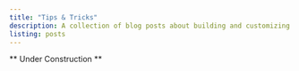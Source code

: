 ```yaml
---
title: "Tips & Tricks"
description: A collection of blog posts about building and customizing distill sites
listing: posts
---
```


** Under Construction **
